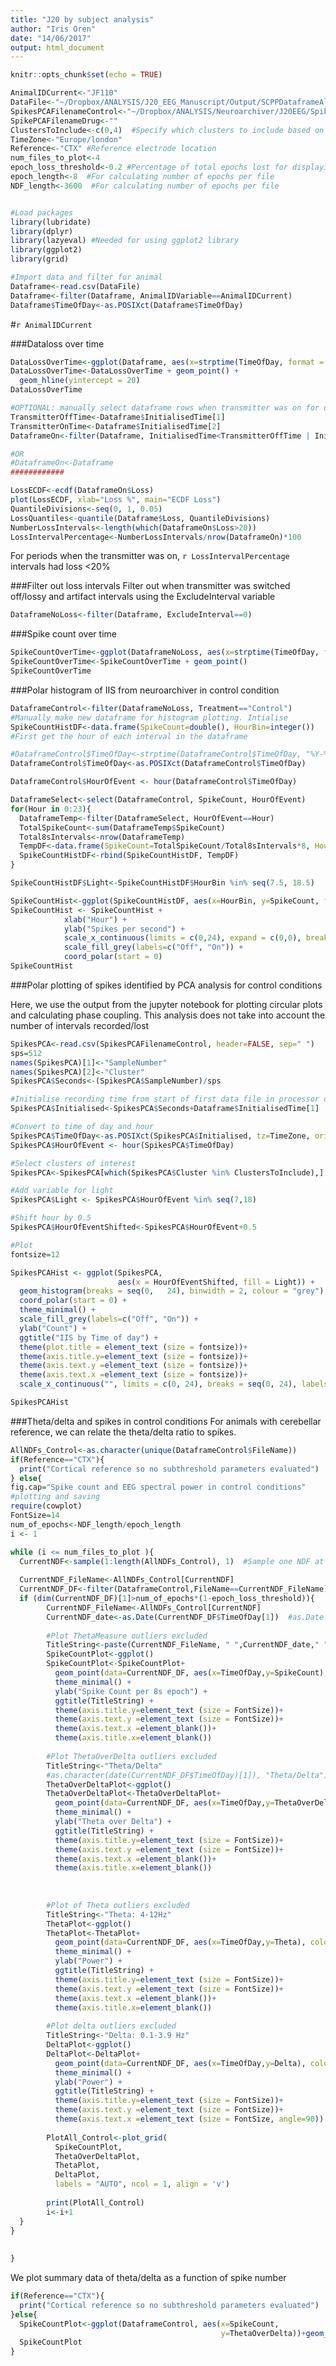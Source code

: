 ```yaml
---
title: "J20 by subject analysis"
author: "Iris Oren"
date: "14/06/2017"
output: html_document
---
```


```r
knitr::opts_chunk$set(echo = TRUE)
```

```r
AnimalIDCurrent<-"JF110"
DataFile<-"~/Dropbox/ANALYSIS/J20_EEG_Manuscript/Output/SCPPDataframeAll.csv" #Ouput of J20_EEG_Manuscript.Rmd
SpikesPCAFilenameControl<-"~/Dropbox/ANALYSIS/Neuroarchiver/J20EEG/SpikeDetectionMatthias/JF110/DataJF110/E6_detected_spikes_clustered.txt"
SpikePCAFilenameDrug<-""
ClustersToInclude<-c(0,4)  #Specify which clusters to include based on jupyter notebook classifiy_spikes_and_saveCalcClusters.ipynb
TimeZone<-"Europe/london"
Reference<-"CTX" #Reference electrode location
num_files_to_plot<-4
epoch_loss_threshold<-0.2 #Percentage of total epochs lost for displaying plot
epoch_length<-8  #For calculating number of epochs per file
NDF_length<-3600  #For calculating number of epochs per file


#Load packages
library(lubridate)
library(dplyr)
library(lazyeval) #Needed for using ggplot2 library
library(ggplot2)
library(grid)

#Import data and filter for animal
Dataframe<-read.csv(DataFile)
Dataframe<-filter(Dataframe, AnimalIDVariable==AnimalIDCurrent)
Dataframe$TimeOfDay<-as.POSIXct(Dataframe$TimeOfDay)
```

#`r AnimalIDCurrent`

###Dataloss over time
```r
DataLossOverTime<-ggplot(Dataframe, aes(x=strptime(TimeOfDay, format = "%Y-%m-%d %H:%M:%S"), y=Loss)) + xlab("Date") + ylab("Loss")
DataLossOverTime<-DataLossOverTime + geom_point() +
  geom_hline(yintercept = 20)
DataLossOverTime
```
```r
#OPTIONAL: manually select dataframe rows when transmitter was on for quantifying the loss of the transmitter. This is determined from the Loss vs Time plot
TransmitterOffTime<-Dataframe$InitialisedTime[1]
TransmitterOnTime<-Dataframe$InitialisedTime[2]
DataframeOn<-filter(Dataframe, InitialisedTime<TransmitterOffTime | InitialisedTime>TransmitterOnTime)

#OR
#DataframeOn<-Dataframe
############

LossECDF<-ecdf(DataframeOn$Loss)
plot(LossECDF, xlab="Loss %", main="ECDF Loss")
QuantileDivisions<-seq(0, 1, 0.05)
LossQuantiles<-quantile(Dataframe$Loss, QuantileDivisions)
NumberLossIntervals<-length(which(DataframeOn$Loss>20))
LossIntervalPercentage<-NumberLossIntervals/nrow(DataframeOn)*100

```

For periods when the transmitter was on, `r LossIntervalPercentage` intervals had loss <20%


###Filter out loss intervals
Filter out when transmitter was switched off/lossy and artifact intervals using the ExcludeInterval variable
```r
DataframeNoLoss<-filter(Dataframe, ExcludeInterval==0)
```

###Spike count over time

```r
SpikeCountOverTime<-ggplot(DataframeNoLoss, aes(x=strptime(TimeOfDay, format = "%Y-%m-%d %H:%M:%S"), y=SpikeCount, colour=Treatment)) + xlab("Date") + ylab("Spikes/8s")
SpikeCountOverTime<-SpikeCountOverTime + geom_point()
SpikeCountOverTime
```

###Polar histogram of IIS from neuroarchiver in control condition
```r
DataframeControl<-filter(DataframeNoLoss, Treatment=="Control")
#Manually make new dataframe for histogram plotting. Intialise
SpikeCountHistDF<-data.frame(SpikeCount=double(), HourBin=integer())
#First get the hour of each interval in the dataframe

#DataframeControl$TimeOfDay<-strptime(DataframeControl$TimeOfDay, "%Y-%m-%d %H:%M:%S")
DataframeControl$TimeOfDay<-as.POSIXct(DataframeControl$TimeOfDay)

DataframeControl$HourOfEvent <- hour(DataframeControl$TimeOfDay)

DataframeSelect<-select(DataframeControl, SpikeCount, HourOfEvent)
for(Hour in 0:23){
  DataframeTemp<-filter(DataframeSelect, HourOfEvent==Hour)
  TotalSpikeCount<-sum(DataframeTemp$SpikeCount)
  Total8sIntervals<-nrow(DataframeTemp)
  TempDF<-data.frame(SpikeCount=TotalSpikeCount/Total8sIntervals*8, HourBin=Hour+0.5)
  SpikeCountHistDF<-rbind(SpikeCountHistDF, TempDF)
}

SpikeCountHistDF$Light<-SpikeCountHistDF$HourBin %in% seq(7.5, 18.5)

SpikeCountHist<-ggplot(SpikeCountHistDF, aes(x=HourBin, y=SpikeCount, fill=Light)) + geom_bar(stat = "identity")
SpikeCountHist <- SpikeCountHist +
            xlab("Hour") +
            ylab("Spikes per second") +
            scale_x_continuous(limits = c(0,24), expand = c(0,0), breaks = seq(0, 23, 2)) +
            scale_fill_grey(labels=c("Off", "On")) +
            coord_polar(start = 0) 
SpikeCountHist
```

###Polar plotting of spikes identified by PCA analysis for control conditions

Here, we use the output from the jupyter notebook for plotting circular plots and calculating phase coupling. This analysis does not take into account the number of intervals recorded/lost
```r
SpikesPCA<-read.csv(SpikesPCAFilenameControl, header=FALSE, sep=" ")
sps=512
names(SpikesPCA)[1]<-"SampleNumber"
names(SpikesPCA)[2]<-"Cluster"
SpikesPCA$Seconds<-(SpikesPCA$SampleNumber)/sps

#Initialise recording time from start of first data file in processor output file
SpikesPCA$Initialised<-SpikesPCA$Seconds+Dataframe$InitialisedTime[1]

#Convert to time of day and hour
SpikesPCA$TimeOfDay<-as.POSIXct(SpikesPCA$Initialised, tz=TimeZone, origin="1970-01-01")
SpikesPCA$HourOfEvent <- hour(SpikesPCA$TimeOfDay)

#Select clusters of interest
SpikesPCA<-SpikesPCA[which(SpikesPCA$Cluster %in% ClustersToInclude),]

#Add variable for light
SpikesPCA$Light <- SpikesPCA$HourOfEvent %in% seq(7,18)

#Shift hour by 0.5
SpikesPCA$HourOfEventShifted<-SpikesPCA$HourOfEvent+0.5

#Plot
fontsize=12

SpikesPCAHist <- ggplot(SpikesPCA,
                        aes(x = HourOfEventShifted, fill = Light)) +
  geom_histogram(breaks = seq(0,   24), binwidth = 2, colour = "grey") + 
  coord_polar(start = 0) + 
  theme_minimal() + 
  scale_fill_grey(labels=c("Off", "On")) + 
  ylab("Count") + 
  ggtitle("IIS by Time of day") + 
  theme(plot.title = element_text (size = fontsize))+
  theme(axis.title.y=element_text (size = fontsize))+
  theme(axis.text.y =element_text (size = fontsize))+
  theme(axis.text.x =element_text (size = fontsize))+
  scale_x_continuous("", limits = c(0, 24), breaks = seq(0, 24), labels = seq(0,24))

SpikesPCAHist

```

###Theta/delta and spikes in control conditions
For animals with cerebellar reference, we can relate the theta/delta ratio to spikes. 
```r
AllNDFs_Control<-as.character(unique(DataframeControl$FileName)) 
if(Reference=="CTX"){
  print("Cortical reference so no subthreshold parameters evaluated")
} else{
fig.cap="Spike count and EEG spectral power in control conditions"
#plotting and saving
require(cowplot)
FontSize=14
num_of_epochs<-NDF_length/epoch_length
i <- 1

while (i <= num_files_to_plot ){
  CurrentNDF<-sample(1:length(AllNDFs_Control), 1)  #Sample one NDF at random from controls NDFs. 
  
  CurrentNDF_FileName<-AllNDFs_Control[CurrentNDF]
  CurrentNDF_DF<-filter(DataframeControl,FileName==CurrentNDF_FileName)
  if (dim(CurrentNDF_DF)[1]>num_of_epochs*(1-epoch_loss_threshold)){
        CurrentNDF_FileName<-AllNDFs_Control[CurrentNDF]
        CurrentNDF_date<-as.Date(CurrentNDF_DF$TimeOfDay[1])  #as.Date rather than date() - not sure why, but date() didn't work in ezknitr
        
        #Plot ThetaMeasure outliers excluded
        TitleString<-paste(CurrentNDF_FileName, " ",CurrentNDF_date," ", "SpikeCount") #,
        SpikeCountPlot<-ggplot()
        SpikeCountPlot<-SpikeCountPlot+
          geom_point(data=CurrentNDF_DF, aes(x=TimeOfDay,y=SpikeCount), color="green")+
          theme_minimal() + 
          ylab("Spike Count per 8s epoch") + 
          ggtitle(TitleString) + 
          theme(axis.title.y=element_text (size = FontSize))+
          theme(axis.text.y =element_text (size = FontSize))+
          theme(axis.text.x =element_blank())+
          theme(axis.title.x=element_blank())
        
        #Plot ThetaOverDelta outliers excluded
        TitleString<-"Theta/Delta"
        #as.character(date(CurrentNDF_DF$TimeOfDay)[1]), "Theta/Delta")
        ThetaOverDeltaPlot<-ggplot()
        ThetaOverDeltaPlot<-ThetaOverDeltaPlot+
          geom_point(data=CurrentNDF_DF, aes(x=TimeOfDay,y=ThetaOverDelta), color="blue")+
          theme_minimal() + 
          ylab("Theta over Delta") + 
          ggtitle(TitleString) + 
          theme(axis.title.y=element_text (size = FontSize))+
          theme(axis.text.y =element_text (size = FontSize))+
          theme(axis.text.x =element_blank())+
          theme(axis.title.x=element_blank())
        
        
        
        #Plot of Theta outliers excluded
        TitleString<-"Theta: 4-12Hz" 
        ThetaPlot<-ggplot()
        ThetaPlot<-ThetaPlot+
          geom_point(data=CurrentNDF_DF, aes(x=TimeOfDay,y=Theta), color="red")+
          theme_minimal() + 
          ylab("Power") + 
          ggtitle(TitleString) + 
          theme(axis.title.y=element_text (size = FontSize))+
          theme(axis.text.y =element_text (size = FontSize))+
          theme(axis.text.x =element_blank())+
          theme(axis.title.x=element_blank())
        
        #Plot delta outliers excluded
        TitleString<-"Delta: 0.1-3.9 Hz"
        DeltaPlot<-ggplot()
        DeltaPlot<-DeltaPlot+
          geom_point(data=CurrentNDF_DF, aes(x=TimeOfDay,y=Delta), color="black")+
          theme_minimal() + 
          ylab("Power") + 
          ggtitle(TitleString) + 
          theme(axis.title.y=element_text (size = FontSize))+
          theme(axis.text.y =element_text (size = FontSize))+
          theme(axis.text.x =element_text (size = FontSize, angle=90))
        
        PlotAll_Control<-plot_grid(
          SpikeCountPlot, 
          ThetaOverDeltaPlot, 
          ThetaPlot, 
          DeltaPlot,
          labels = "AUTO", ncol = 1, align = 'v')
        
        print(PlotAll_Control)
        i<-i+1
  }
} 
  
  
}

```

We plot summary data of theta/delta as a function of spike number
```r
if(Reference=="CTX"){
  print("Cortical reference so no subthreshold parameters evaluated")
}else{
  SpikeCountPlot<-ggplot(DataframeControl, aes(x=SpikeCount,
                                               y=ThetaOverDelta))+geom_point()
  SpikeCountPlot
}
```
